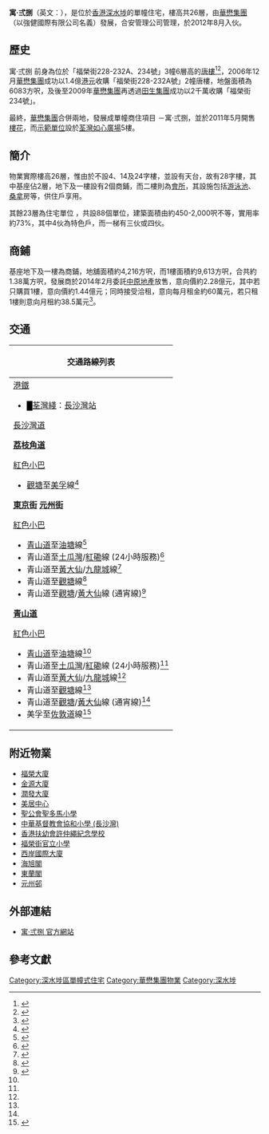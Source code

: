 {{Multiple issues|
{{Veil|time=2020-05-29T08:59:22+00:00}}
{{Overly detailed|time=2020-05-29T09:02:54+00:00}}
}}
{{Coord|22.33530|114.15884|display=title}}
{{Infobox_housinghk 
| name = 寓·弍捌<br/>Residence 228
| logo= 
| photo = Residence 228 (clear full view).jpg
| phototitle = 
| address= {{HKG}}[[深水埗|深水埗]]福榮街228號
| lot= 新九龍內地段435號
| developer= [[華懋集團|華懋集團]]
| manager= [[合安管理|合安管理]]
| use = 住宅、商鋪
| blocknumber = 1
| floor_area = 
| floornumber = 26
| yearofcompletion = 2012年8月
| former = 3幢唐樓
| facilities = 會所
| website = [http://www.residence228.com.hk/ 寓·弍捌 官方網站]
}}

'''寓·弍捌'''（英文：{{lang|en|'''Residence 228'''}}），是位於[[香港|香港]][[深水埗|深水埗]]的單幢住宅，樓高共26層，由[[華懋集團|華懋集團]]（以強健國際有限公司名義）發展，合安管理公司管理，於2012年8月入伙。

== 歷史 ==
寓·弍捌 前身為位於「福榮街228-232A、234號」3幢6層高的[[唐樓|唐樓]]<ref>{{Cite web |url=http://gesu6133.pixnet.net/blog/post/30252182-%E9%A6%99%E6%B8%AF%E5%94%90%E6%A8%93%E6%8A%95%E8%B3%87-%E2%80%93-%E5%90%84%E5%8D%80%E6%94%B6%E8%B3%BC%E9%87%8D%E5%BB%BA%E7%9A%84%E6%83%85%E6%B3%81(%E6%96%B0%E4%BF%AE%E8%A8%82 |title=香港唐樓投資 – 各區收購重建的情況 |access-date=2012-03-24 |archive-date=2016-03-04 |archive-url=https://web.archive.org/web/20160304224123/http://gesu6133.pixnet.net/blog/post/30252182-%E9%A6%99%E6%B8%AF%E5%94%90%E6%A8%93%E6%8A%95%E8%B3%87-%E2%80%93-%E5%90%84%E5%8D%80%E6%94%B6%E8%B3%BC%E9%87%8D%E5%BB%BA%E7%9A%84%E6%83%85%E6%B3%81(%E6%96%B0%E4%BF%AE%E8%A8%82 |dead-url=yes }}</ref><ref>{{Cite web |url=http://www.unicorn-property.com.hk/articleDetail.php?searchnum=574 |title=深水埗具重建潛力 |access-date=2012-03-24 |archive-date=2016-03-04 |archive-url=https://web.archive.org/web/20160304132810/http://www.unicorn-property.com.hk/articleDetail.php?searchnum=574 |dead-url=no }}</ref>，2006年12月[[華懋集團|華懋集團]]成功以1.4億[[港元|港元]]收購「福榮街228-232A號」2幢唐樓，地盤面積為6083方呎，及後至2009年[[華懋集團|華懋集團]]再透過[[田生集團|田生集團]]成功以2千萬收購「福榮街234號」。

最終，[[華懋集團|華懋集團]]合併兩地，發展成單幢商住項目 －寓·弍捌，並於2011年5月開售[[樓花|樓花]]，而[[示範單位|示範單位]]設於[[荃灣|荃灣]][[如心廣場|如心廣場]]5樓。

== 簡介 ==
物業實際樓高26層，惟由於不設4、14及24字樓，並設有天台，故有28字樓，其中基座佔2層，地下及一樓設有2個商鋪，而二樓則為[[會所|會所]]，其設施包括[[游泳池|游泳池]]、[[桑拿|桑拿]]房等，供住戶享用。

其餘23層為住宅單位 ，共設88個單位，建築面積由約450-2,000呎不等，實用率約73%，其中4伙為特色戶，而一梯有三伙或四伙。

== 商鋪 ==
基座地下及一樓為商鋪，地舖面積約4,216方呎，而1樓面積約9,613方呎，合共約1.38萬方呎，發展商於2014年2月委託[[中原地產|中原地產]]放售，意向價約2.28億元，其中若只購買1樓，意向價約1.44億元；同時接受洽租，意向每月租金約60萬元，若只租1樓則意向月租約38.5萬元<ref>{{Cite web |url=http://orientaldaily.on.cc/cnt/finance/20140227/00204_013.html |title=華懋寓‧弍捌舖嗌2.2億 |access-date=2015-01-08 |archive-date=2016-03-04 |archive-url=https://web.archive.org/web/20160304210913/http://orientaldaily.on.cc/cnt/finance/20140227/00204_013.html |dead-url=no }}</ref>。

== 交通 ==
{| class="mw-collapsible mw-collapsed wikitable" style="background:yellow; margin: 0 auto; width: auto;"  
! 交通路線列表
|-
|
;[[港鐵|港鐵]]
*<font color="{{荃灣綫色彩}}">█</font>[[荃灣綫|荃灣綫]]：[[長沙灣站|長沙灣站]]
;[[長沙灣道|長沙灣道]]
{{九龍新界巴士簡單列表|2A|2B|2F|2X|6|6D|30X|31B|33A|35A|36A|36B|37|41|42|42A|43C|44|45|46|52X|58X|59X|60X|66X|67X|68X|69X|72|86|86A|86C|98C|98S|214|234X|238X|265B|270B|270D|286C|286P|286X|N241}}{{過海隧道巴士簡單列表|102|102P|102R|171|171A|171P|904|905|N122|N171}}{{大嶼山巴士簡單列表|A20|E21|E21A|N21|N21A}}
{{九龍專線小巴簡單列表|75}}{{新界專線小巴簡單列表|97A}}
'''[[荔枝角道|荔枝角道]]'''
{{九龍新界巴士簡單列表|32|42|214}}
;[[香港小巴|紅色小巴]]
*[[觀塘|觀塘]]至[[美孚_(香港)|美孚]]線<ref>{{Cite web |url=http://www.16seats.net/chi/rmb/r_k64.html |title=觀塘協和街—美孚 |access-date=2016-12-05 |archive-url=https://web.archive.org/web/20170205092419/http://www.16seats.net/chi/rmb/r_k64.html |archive-date=2017-02-05 |dead-url=yes }}</ref>
'''[[東京街|東京街]]'''
{{九龍新界巴士簡單列表|2|2A|296C|702|702A|702S|796C}}{{過海隧道巴士簡單列表|112|117|118|118P|970|970X|N118|N122}}{{九龍專線小巴簡單列表|45B|45M}} 
'''[[元州街|元州街]]'''
{{九龍新界巴士簡單列表|2B|2F|6|6C|6D|36B|72|86|86A|N241}}{{九龍專線小巴簡單列表|44S}}{{新界專線小巴簡單列表|411}}
;[[香港小巴|紅色小巴]]
*[[青山道|青山道]]至[[油塘|油塘]]線<ref name="#1">{{Cite web |url=http://www.16seats.net/chi/rmb/r_k38.html |title=青山道香港紗廠—藍田及油塘 |accessdate=2016-12-05 |archive-date=2017-05-06 |archive-url=https://web.archive.org/web/20170506144403/http://www.16seats.net/chi/rmb/r_k38.html |dead-url=no }}</ref>
*青山道至[[土瓜灣|土瓜灣]]/[[紅磡|紅磡]]線 (24小時服務)<ref name="#2">{{Cite web |url=http://www.16seats.net/chi/rmb/r_k61.html |title=土瓜灣及紅磡—青山道 |accessdate=2016-12-05 |archive-date=2017-01-19 |archive-url=https://web.archive.org/web/20170119092317/http://www.16seats.net/chi/rmb/r_k61.html |dead-url=no }}</ref>
*青山道至[[黃大仙_(香港地方)|黃大仙]]/[[九龍城|九龍城]]線<ref name="#3">{{Cite web |url=http://www.16seats.net/chi/rmb/r_k62.html |title=黃大仙及九龍城—青山道 |accessdate=2016-12-05 |archive-date=2016-10-05 |archive-url=https://web.archive.org/web/20161005052019/http://www.16seats.net/chi/rmb/r_k62.html |dead-url=no }}</ref>
*青山道至[[觀塘|觀塘]]線<ref name="#4">{{Cite web |url=http://www.16seats.net/chi/rmb/r_k02.html |title=觀塘協和街—青山道香港紗廠 |accessdate=2016-12-05 |archive-date=2016-10-26 |archive-url=https://web.archive.org/web/20161026155503/http://www.16seats.net/chi/rmb/r_k02.html |dead-url=no }}</ref>
*青山道至[[觀塘|觀塘]]/[[黃大仙_(香港地方)|黃大仙]]線 (通宵線)<ref name="#5">{{Cite web |url=http://www.16seats.net/chi/rmb/r_k22.html |title=觀塘及黃大仙—青山道 |accessdate=2016-12-05 |archive-date=2016-09-27 |archive-url=https://web.archive.org/web/20160927232923/http://www.16seats.net/chi/rmb/r_k22.html |dead-url=no }}</ref>
'''[[青山道|青山道]]'''
{{九龍新界巴士簡單列表|2A|2B|2F|6|6C|6D|31B|36A|72|86|86A|86C|796C|N241}}{{過海隧道巴士簡單列表|N122}}{{九龍專線小巴簡單列表|44S|75}}
{{新界專線小巴簡單列表|97A|411}}
;[[香港小巴|紅色小巴]]
*[[青山道|青山道]]至[[油塘|油塘]]線<ref name="#1"/>
*青山道至[[土瓜灣|土瓜灣]]/[[紅磡|紅磡]]線 (24小時服務)<ref name="#2"/>
*青山道至[[黃大仙_(香港地方)|黃大仙]]/[[九龍城|九龍城]]線<ref name="#3"/>
*青山道至[[觀塘|觀塘]]線<ref name="#4"/>
*青山道至[[觀塘|觀塘]]/[[黃大仙_(香港地方)|黃大仙]]線 (通宵線)<ref name="#5"/>
*美孚至[[佐敦道|佐敦道]]線<ref>{{Cite web |url=http://www.16seats.net/chi/rmb/r_k63.html |title=美孚—旺角及佐敦道 |access-date=2016-12-05 |archive-url=https://web.archive.org/web/20160920172439/http://www.16seats.net/chi/rmb/r_k63.html |archive-date=2016-09-20 |dead-url=yes }}</ref>
|}

== 附近物業 ==
* [[福榮大廈|福榮大廈]]
* [[金源大廈|金源大廈]]
* [[潤發大廈|潤發大廈]]
* [[美居中心|美居中心]]
* [[聖公會聖多馬小學|聖公會聖多馬小學]]
* [[中華基督教會協和小學_(長沙灣)|中華基督教會協和小學 (長沙灣)]]
* [[香港扶幼會許仲繩紀念學校|香港扶幼會許仲繩紀念學校]]
* [[福榮街官立小學|福榮街官立小學]]
* [[西岸國際大廈|西岸國際大廈]]
* [[海旭閣|海旭閣]]
* [[東蘭閣|東蘭閣]]
* [[元州邨|元州邨]]

== 外部連結 ==
* [https://web.archive.org/web/20120405184107/http://www.residence228.com.hk/ 寓·弍捌 官方網站]

== 參考文獻 ==
<references/>
{{commonscat|Residence 228}}

{{華懋集團}}
[[Category:深水埗區單幢式住宅|Category:深水埗區單幢式住宅]]
[[Category:華懋集團物業|Category:華懋集團物業]]
[[Category:深水埗|Category:深水埗]]
